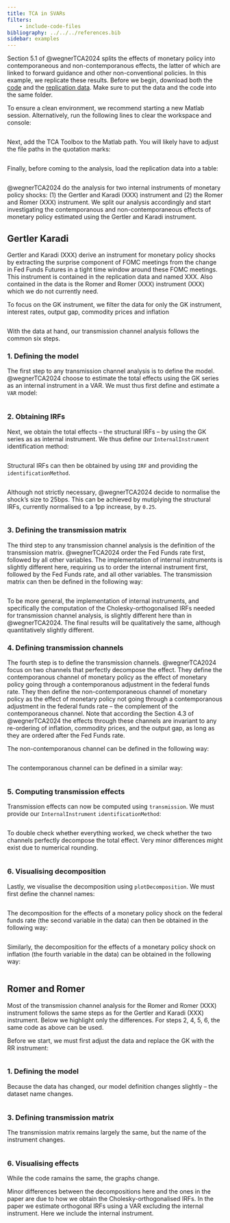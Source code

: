 ```yaml
---
title: TCA in SVARs
filters: 
    - include-code-files
bibliography: ../../../references.bib
sidebar: examples
---
```


<!-- TODO: include graphs and improve text. -->

Section 5.1 of @wegnerTCA2024 splits the effects of monetary policy into contemporaneous and non-contemporanous effects, the latter of which are linked to forward guidance and other non-conventional policies. In this example, we replicate these results. Before we begin, download both the [code](./wegner2025-section-5-1.m.m) and the [replication data](./data.csv). Make sure to put the data and the code into the same folder.

To ensure a clean environment, we recommend starting a new Matlab session. Alternatively, run the following lines to clear the workspace and console:

```.matlab
```

Next, add the TCA Toolbox to the Matlab path. You will likely have to adjust the file paths in the quotation marks: 

```.matlab
```

Finally, before coming to the analysis, load the replication data into a table: 

```.matlab
```

@wegnerTCA2024 do the analysis for two internal instruments of monetary policy shocks: (1) the Gertler and Karadi (XXX) instrument and (2) the Romer and Romer (XXX) instrument. We split our analysis accordingly and start investigating the contemporanous and non-contemporaneous effects of monetary policy estimated using the Gertler and Karadi instrument. 

## Gertler Karadi

Gertler and Karadi (XXX) derive an instrument for monetary policy shocks by extracting the surprise component of FOMC meetings from the change in Fed Funds Futures in a tight time window around these FOMC meetings. This instrument is contained in the replication data and named XXX. Also contained in the data is the Romer and Romer (XXX) instrument (XXX) which we do not currently need. 

To focus on the GK instrument, we filter the data for only the GK instrument, interest rates, output gap, commodity prices and inflation

```.matlab
```

With the data at hand, our transmission channel analysis follows the common six steps. 

### 1. Defining the model

The first step to any transmission channel analysis is to define the model. @wegnerTCA2024 choose to estimate the total effects using the GK series as an internal instrument in a VAR. We must thus first define and estimate a `VAR` model: 

```.matlab
```

### 2. Obtaining IRFs

Next, we obtain the total effects -- the structural IRFs -- by using the GK series as as internal instrument. We thus define our `InternalInstrument` identification method: 

```.matlab
```

Structural IRFs can then be obtained by using `IRF` and providing the `identificationMethod`. 

```.matlab
```

Although not strictly necessary, @wegnerTCA2024 decide to normalise the shock's size to 25bps. This can be achieved by mutiplying the structural IRFs, currently normalised to a 1pp increase, by `0.25`.

```.matlab
```

### 3. Defining the transmission matrix

The third step to any transmission channel analysis is the definition of the transmission matrix. @wegnerTCA2024 order the Fed Funds rate first, followed by all other variables. The implementation of internal instruments is slightly different here, requiring us to order the internal instrument first, followed by the Fed Funds rate, and all other variables. The transmission matrix can then be defined in the following way: 

```.matlab
```

::: {.callout-note appearance="minimal"}
To be more general, the implementation of internal instruments, and specifically the computation of the Cholesky-orthogonalised IRFs needed for transmission channel analysis, is slightly different here than in @wegnerTCA2024. The final results will be qualitatively the same, although quantitatively slightly different.  
:::

### 4. Defining transmission channels

The fourth step is to define the transmission channels. @wegnerTCA2024 focus on two channels that perfectly decompose the effect. They define the contemporanous channel of monetary policy as the effect of monetary policy going through a contemporanous adjustment in the federal funds rate. They then define the non-contemporaneous channel of monetary policy as the effect of monetary policy not going through a contemporanous adjustment in the federal funds rate -- the complement of the contemporaneous channel. Note that according the Section 4.3 of @wegnerTCA2024 the effects through these channels are invariant to any re-ordering of inflation, commodity prices, and the output gap, as long as they are ordered after the Fed Funds rate. 

The non-contemporanous channel can be defined in the following way: 

```.matlab
```

The contemporanous channel can be defined in a similar way: 

```.matlab
```

### 5. Computing transmission effects

Transmission effects can now be computed using `transmission`. We must provide our `InternalInstrument` `identificationMethod`: 

```.matlab
```

To double check whether everything worked, we check whether the two channels perfectly decompose the total effect. Very minor differences might exist due to numerical rounding. 

```.matlab
```

### 6. Visualising decomposition

Lastly, we visualise the decomposition using `plotDecomposition`. We must first define the channel names: 

```.matlab
```

The decomposition for the effects of a monetary policy shock on the federal funds rate (the second variable in the data) can then be obtained in the following way: 

```.matlab
```

Similarly, the decomposition for the effects of a monetary policy shock on inflation (the fourth variable in the data) can be obtained in the following way: 

```.matlab
```

## Romer and Romer

Most of the transmission channel analysis for the Romer and Romer (XXX) instrument follows the same steps as for the Gertler and Karadi (XXX) instrument. Below we highlight only the differences. For steps 2, 4, 5, 6, the same code as above can be used. 

Before we start, we must first adjust the data and replace the GK with the RR instrument: 

```.matlab
```

### 1. Defining the model 

Because the data has changed, our model definition changes slightly -- the dataset name changes. 

```.matlab
```

### 3. Defining transmission matrix

The transmission matrix remains largely the same, but the name of the instrument changes. 

```.matlab
```

### 6. Visualising effects

While the code ramains the same, the graphs change. 

::: {.callout-note} 
Minor differences between the decompositions here and the ones in the paper 
are due to how we obtain the Cholesky-orthogonalised IRFs. In the paper we estimate 
orthogonal IRFs using a VAR excluding the internal instrument. Here we 
include the internal instrument. 
:::
